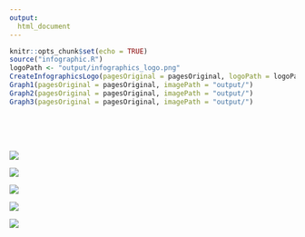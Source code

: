 ```yaml
---
output:
  html_document
---
```


```r
knitr::opts_chunk$set(echo = TRUE)
source("infographic.R")
logoPath <- "output/infographics_logo.png"
CreateInfographicsLogo(pagesOriginal = pagesOriginal, logoPath = logoPath)
Graph1(pagesOriginal = pagesOriginal, imagePath = "output/")
Graph2(pagesOriginal = pagesOriginal, imagePath = "output/")
Graph3(pagesOriginal = pagesOriginal, imagePath = "output/")
```

<div class="col-xs-12" style="height:50px;"></div>

<div class = "row">
<div class = "col-md-12">
<img src = "output/infographics_logo.png">
</div>
</div>
<div class = "row">
<div class = "col-lg-6 col-md-6 col-sm-6 col-xs-12">
<img src = "output/graph1.png">
</div>
<div class = "col-lg-6 col-md-6 col-sm-6 col-xs-12">
<img src = "output/graph2.png">
</div>
</div>
<div class = "row">
<div class = "col-lg-12 col-md-12 col-sm-12 hidden-xs">
<img src = "output/graph3.png">
</div>
<div class = "hidden-lg hidden-md hidden-sm col-xs-12">
<img src = "output/graph3_m.png">
</div>
</div>